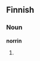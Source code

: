 ==Finnish==

===Noun===
'''norrin'''

# {{fi-form of|type=noun|case=genitive|pl=singular|[[norri]]}}